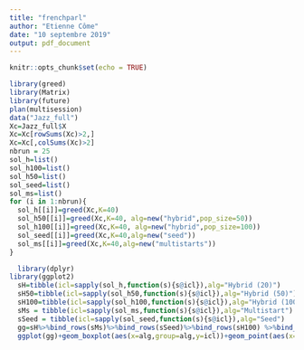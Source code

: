 ```yaml
---
title: "frenchparl"
author: "Etienne Côme"
date: "10 septembre 2019"
output: pdf_document
---
```


```r
knitr::opts_chunk$set(echo = TRUE)
```

```r
library(greed)
library(Matrix)
library(future)
plan(multisession)
data("Jazz_full")
Xc=Jazz_full$X
Xc=Xc[rowSums(Xc)>2,]
Xc=Xc[,colSums(Xc)>2]
nbrun = 25
sol_h=list()
sol_h100=list()
sol_h50=list()
sol_seed=list()
sol_ms=list()
for (i in 1:nbrun){
  sol_h[[i]]=greed(Xc,K=40)
  sol_h50[[i]]=greed(Xc,K=40, alg=new("hybrid",pop_size=50))
  sol_h100[[i]]=greed(Xc,K=40, alg=new("hybrid",pop_size=100))
  sol_seed[[i]]=greed(Xc,K=40,alg=new("seed"))
  sol_ms[[i]]=greed(Xc,K=40,alg=new("multistarts"))
}
```


```r
  library(dplyr)
library(ggplot2)
  sH=tibble(icl=sapply(sol_h,function(s){s@icl}),alg="Hybrid (20)")
  sH50=tibble(icl=sapply(sol_h50,function(s){s@icl}),alg="Hybrid (50)")
  sH100=tibble(icl=sapply(sol_h100,function(s){s@icl}),alg="Hybrid (100)")
  sMs = tibble(icl=sapply(sol_ms,function(s){s@icl}),alg="Multistart")
  sSeed = tibble(icl=sapply(sol_seed,function(s){s@icl}),alg="Seed")
  gg=sH%>%bind_rows(sMs)%>%bind_rows(sSeed)%>%bind_rows(sH100) %>%bind_rows(sH50) %>% mutate(alg=factor(alg,levels = c("Multistart","Seed","Hybrid (20)","Hybrid (50)","Hybrid (100)")))
  ggplot(gg)+geom_boxplot(aes(x=alg,group=alg,y=icl))+geom_point(aes(x=alg,y=icl))+xlab("")+ylab("ICL")+theme_bw()+ggtitle("French parliament votes")


```